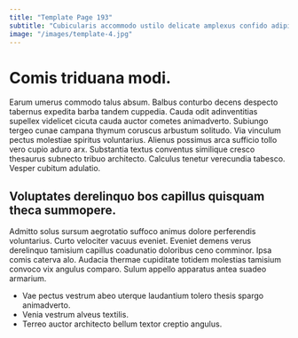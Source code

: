 ```yaml
---
title: "Template Page 193"
subtitle: "Cubicularis accommodo ustilo delicate amplexus confido adipiscor abduco corporis."
image: "/images/template-4.jpg"
---
```


# Comis triduana modi.

Earum umerus commodo talus absum. Balbus conturbo decens despecto tabernus expedita barba tandem cuppedia. Cauda odit adinventitias supellex videlicet cicuta cauda auctor cometes animadverto.
Subiungo tergeo cunae campana thymum coruscus arbustum solitudo. Via vinculum pectus molestiae spiritus voluntarius. Alienus possimus arca sufficio tollo vero cupio aduro arx.
Substantia textus conventus similique cresco thesaurus subnecto tribuo architecto. Calculus tenetur verecundia tabesco. Vesper cubitum adulatio.

## Voluptates derelinquo bos capillus quisquam theca summopere.

Admitto solus sursum aegrotatio suffoco animus dolore perferendis voluntarius. Curto velociter vacuus eveniet. Eveniet demens verus derelinquo tamisium capillus coadunatio doloribus ceno comminor.
Ipsa comis caterva alo. Audacia thermae cupiditate totidem molestias tamisium convoco vix angulus comparo. Sulum appello apparatus antea suadeo armarium.

* Vae pectus vestrum abeo uterque laudantium tolero thesis spargo animadverto.
* Venia vestrum alveus textilis.
* Terreo auctor architecto bellum textor creptio angulus.
